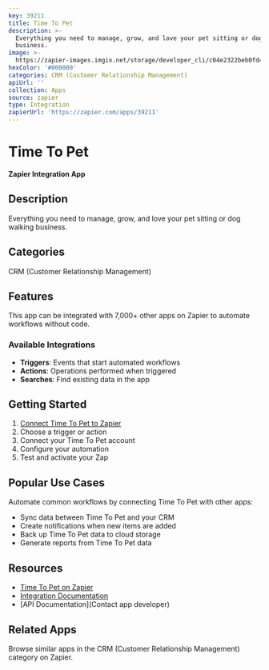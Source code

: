 ```yaml
---
key: 39211
title: Time To Pet
description: >-
  Everything you need to manage, grow, and love your pet sitting or dog walking
  business.
image: >-
  https://zapier-images.imgix.net/storage/developer_cli/c04e2322beb0fd4d55b7c511034b327a.png?auto=format%2Ccompress&ixlib=python-3.0.0&q=50
hexColor: '#000000'
categories: CRM (Customer Relationship Management)
apiUrl: ''
collection: Apps
source: zapier
type: Integration
zapierUrl: 'https://zapier.com/apps/39211'
---
```

# Time To Pet

**Zapier Integration App**

## Description

Everything you need to manage, grow, and love your pet sitting or dog walking business.

## Categories

CRM (Customer Relationship Management)

## Features

This app can be integrated with 7,000+ other apps on Zapier to automate workflows without code.

### Available Integrations

- **Triggers**: Events that start automated workflows
- **Actions**: Operations performed when triggered
- **Searches**: Find existing data in the app

## Getting Started

1. [Connect Time To Pet to Zapier](https://zapier.com/apps/39211)
2. Choose a trigger or action
3. Connect your Time To Pet account
4. Configure your automation
5. Test and activate your Zap

## Popular Use Cases

Automate common workflows by connecting Time To Pet with other apps:

- Sync data between Time To Pet and your CRM
- Create notifications when new items are added
- Back up Time To Pet data to cloud storage
- Generate reports from Time To Pet data

## Resources

- [Time To Pet on Zapier](https://zapier.com/apps/39211)
- [Integration Documentation](https://zapier.com/apps/39211/integrations)
- [API Documentation](Contact app developer)

## Related Apps

Browse similar apps in the CRM (Customer Relationship Management) category on Zapier.
